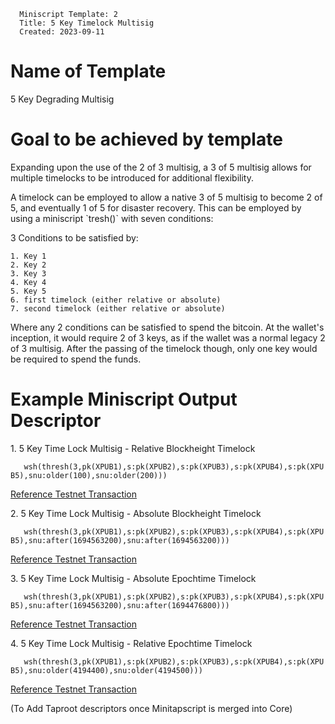 <pre>
  Miniscript Template: 2
  Title: 5 Key Timelock Multisig
  Created: 2023-09-11
</pre>

=Name of Template=

5 Key Degrading Multisig

=Goal to be achieved by template=

Expanding upon the use of the 2 of 3 multisig, a 3 of 5 multisig allows for multiple timelocks to be introduced for additional flexibility. 

A timelock can be employed to allow a native 3 of 5 multisig to become 2 of 5, and eventually 1 of 5 for disaster recovery. This can be employed by using a miniscript `tresh()` with seven conditions:

3 Conditions to be satisfied by:

<pre>
1. Key 1
2. Key 2
3. Key 3
4. Key 4
5. Key 5
6. first timelock (either relative or absolute)
7. second timelock (either relative or absolute)
</pre>

Where any 2 conditions can be satisfied to spend the bitcoin. At the wallet's inception, it would require 2 of 3 keys, as if the wallet was a normal legacy 2 of 3 multisig. After the passing of the timelock though, only one key would be required to spend the funds.


=Example Miniscript Output Descriptor=

1. 5 Key Time Lock Multisig - Relative Blockheight Timelock
    wsh(thresh(3,pk(XPUB1),s:pk(XPUB2),s:pk(XPUB3),s:pk(XPUB4),s:pk(XPUB5),snu:older(100),snu:older(200)))

[https://mempool.space/testnet/tx/31e22b75d58323f7cfca225912a90d49ff959716babd9bad9fe6459a9f91b700 Reference Testnet Transaction]

2. 5 Key Time Lock Multisig - Absolute Blockheight Timelock
    wsh(thresh(3,pk(XPUB1),s:pk(XPUB2),s:pk(XPUB3),s:pk(XPUB4),s:pk(XPUB5),snu:after(1694563200),snu:after(1694563200)))

[https://mempool.space/testnet/tx/d6e1dd2e35ffcf111f3868ee38d22e70b2439d7b3bc1db064fef6d25eee3c506 Reference Testnet Transaction]

3. 5 Key Time Lock Multisig - Absolute Epochtime Timelock
    wsh(thresh(3,pk(XPUB1),s:pk(XPUB2),s:pk(XPUB3),s:pk(XPUB4),s:pk(XPUB5),snu:after(1694563200),snu:after(1694476800)))

[https://mempool.space/testnet/tx/caba0f5b81beac934aeed0b93a1a683bc86cf85b3bc935284404bfddb9ab0156 Reference Testnet Transaction]

4. 5 Key Time Lock Multisig - Relative Epochtime Timelock
    wsh(thresh(3,pk(XPUB1),s:pk(XPUB2),s:pk(XPUB3),s:pk(XPUB4),s:pk(XPUB5),snu:older(4194400),snu:older(4194500)))

[https://mempool.space/testnet/tx/747087e37aadf7965568d5efa0a02ccc328908539c99e30fcb1bb9631554e317 Reference Testnet Transaction]

(To Add Taproot descriptors once Minitapscript is merged into Core)
